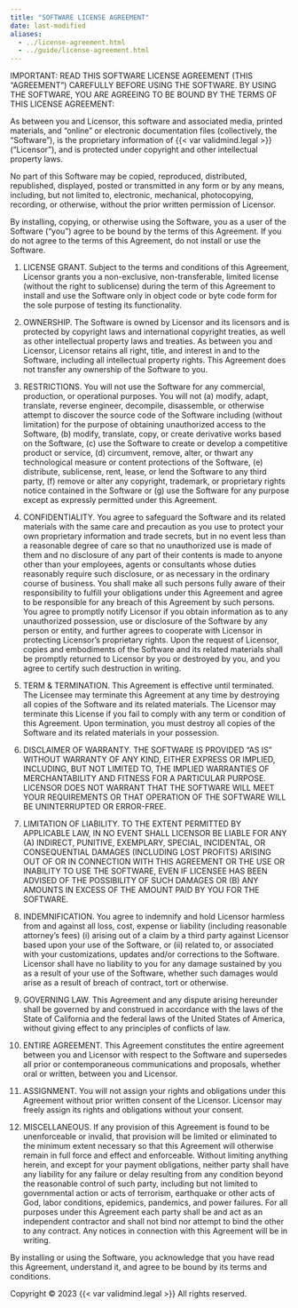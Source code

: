 ```yaml
---
title: "SOFTWARE LICENSE AGREEMENT"
date: last-modified
aliases:
  - ../license-agreement.html
  - ../guide/license-agreement.html
---
```


IMPORTANT: READ THIS SOFTWARE LICENSE AGREEMENT (THIS “AGREEMENT”) CAREFULLY BEFORE USING THE SOFTWARE. BY USING THE SOFTWARE, YOU ARE AGREEING TO BE BOUND BY THE TERMS OF THIS LICENSE AGREEMENT: 

As between you and Licensor, this software and associated media, printed materials, and "online" or electronic documentation files (collectively, the "Software"), is the proprietary information of {{< var validmind.legal >}}  (“Licensor”), and is protected under copyright and other intellectual property laws. 

No part of this Software may be copied, reproduced, distributed, republished, displayed, posted or transmitted in any form or by any means, including, but not limited to, electronic, mechanical, photocopying, recording, or otherwise, without the prior written permission of Licensor.

By installing, copying, or otherwise using the Software, you as a user of the Software (“you”) agree to be bound by the terms of this Agreement. If you do not agree to the terms of this Agreement, do not install or use the Software.

1. LICENSE GRANT. Subject to the terms and conditions of this Agreement, Licensor grants you a non-exclusive, non-transferable, limited license (without the right to sublicense) during the term of this Agreement to install and use the Software only in object code or byte code form for the sole purpose of testing its functionality.

2. OWNERSHIP. The Software is owned by Licensor and its licensors and is protected by copyright laws and international copyright treaties, as well as other intellectual property laws and treaties. As between you and Licensor, Licensor retains all right, title, and interest in and to the Software, including all intellectual property rights. This Agreement does not transfer any ownership of the Software to you.

3. RESTRICTIONS. You will not use the Software for any commercial, production, or operational purposes. You will not (a) modify, adapt, translate, reverse engineer, decompile, disassemble, or otherwise attempt to discover the source code of the Software including (without limitation) for the purpose of obtaining unauthorized access to the Software, (b) modify, translate, copy, or create derivative works based on the Software, (c)  use the Software to create or develop a competitive product or service, (d) circumvent, remove, alter, or thwart any technological measure or content protections of the Software, (e) distribute, sublicense, rent, lease, or lend the Software to any third party, (f) remove or alter any copyright, trademark, or proprietary rights notice contained in the Software or (g) use the Software for any purpose except as expressly permitted under this Agreement.

4. CONFIDENTIALITY. You agree to safeguard the Software and its related materials with the same care and precaution as you use to protect your own proprietary information and trade secrets, but in no event less than a reasonable degree of care so that no unauthorized use is made of them and no disclosure of any part of their contents is made to anyone other than your employees, agents or consultants whose duties reasonably require such disclosure, or as necessary in the ordinary course of business. You shall make all such persons fully aware of their responsibility to fulfill your obligations under this Agreement and agree to be responsible for any breach of this Agreement by such persons. You agree to promptly notify Licensor if you obtain information as to any unauthorized possession, use or disclosure of the Software by any person or entity, and further agrees to cooperate with Licensor in protecting Licensor’s proprietary rights. Upon the request of Licensor, copies and embodiments of the Software and its related materials shall be promptly returned to Licensor by you or destroyed by you, and you agree to certify such destruction in writing.

5. TERM & TERMINATION. This Agreement is effective until terminated. The Licensee may terminate this Agreement at any time by destroying all copies of the Software and its related materials. The Licensor may terminate this License if you fail to comply with any term or condition of this Agreement. Upon termination, you must destroy all copies of the Software and its related materials in your possession.

6. DISCLAIMER OF WARRANTY. THE SOFTWARE IS PROVIDED “AS IS” WITHOUT WARRANTY OF ANY KIND, EITHER EXPRESS OR IMPLIED, INCLUDING, BUT NOT LIMITED TO, THE IMPLIED WARRANTIES OF MERCHANTABILITY AND FITNESS FOR A PARTICULAR PURPOSE. LICENSOR DOES NOT WARRANT THAT THE SOFTWARE WILL MEET YOUR REQUIREMENTS OR THAT OPERATION OF THE SOFTWARE WILL BE UNINTERRUPTED OR ERROR-FREE.

7. LIMITATION OF LIABILITY. TO THE EXTENT PERMITTED BY APPLICABLE LAW, IN NO EVENT SHALL LICENSOR BE LIABLE FOR ANY (A) INDIRECT, PUNITIVE, EXEMPLARY, SPECIAL, INCIDENTAL, OR CONSEQUENTIAL DAMAGES (INCLUDING LOST PROFITS) ARISING OUT OF OR IN CONNECTION WITH THIS AGREEMENT OR THE USE OR INABILITY TO USE THE SOFTWARE, EVEN IF LICENSEE HAS BEEN ADVISED OF THE POSSIBILITY OF SUCH DAMAGES OR (B) ANY AMOUNTS IN EXCESS OF THE AMOUNT PAID BY YOU FOR THE SOFTWARE.

8. INDEMNIFICATION. You agree to indemnify and hold Licensor harmless from and against all loss, cost, expense or liability (including reasonable attorney’s fees) (i) arising out of a claim by a third party against Licensor based upon your use of the Software, or (ii) related to, or associated with your customizations, updates and/or corrections to the Software. Licensor shall have no liability to you for any damage sustained by you as a result of your use of the Software, whether such damages would arise as a result of breach of contract, tort or otherwise.

9. GOVERNING LAW. This Agreement and any dispute arising hereunder shall be governed by and construed in accordance with the laws of the State of California and the federal laws of the United States of America, without giving effect to any principles of conflicts of law.

10. ENTIRE AGREEMENT. This Agreement constitutes the entire agreement between you and Licensor with respect to the Software and supersedes all prior or contemporaneous communications and proposals, whether oral or written, between you and Licensor.

11. ASSIGNMENT. You will not assign your rights and obligations under this Agreement without prior written consent of the Licensor.  Licensor may freely assign its rights and obligations without your consent.

12. MISCELLANEOUS. If any provision of this Agreement is found to be unenforceable or invalid, that provision will be limited or eliminated to the minimum extent necessary so that this Agreement will otherwise remain in full force and effect and enforceable. Without limiting anything herein, and except for your payment obligations, neither party shall have any liability for any failure or delay resulting from any condition beyond the reasonable control of such party, including but not limited to governmental action or acts of terrorism, earthquake or other acts of God, labor conditions, epidemics, pandemics, and power failures. For all purposes under this Agreement each party shall be and act as an independent contractor and shall not bind nor attempt to bind the other to any contract. Any notices in connection with this Agreement will be in writing.

By installing or using the Software, you acknowledge that you have read this Agreement, understand it, and agree to be bound by its terms and conditions.

Copyright © 2023 {{< var validmind.legal >}}  All rights reserved.
